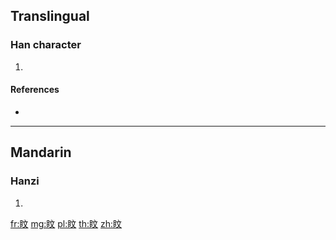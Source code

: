 {{character info/new}}
==Translingual==

===Han character===
{{Han char|rn=109|rad=目|as=04|sn=9|four=|canj=BUYK}}

# {{defn|Han|sort=目04}}

====References====
* {{Han ref|kx=0801.220|dkj=23174|dj=1218.060|hdz=42477.050|uh=76FF|ud=30463}}

----

==Mandarin==

===Hanzi===
{{cmn-hanzi|pin=[[mín]] ([[min2]]), [[xiǎn]] ([[xian3]]), [[xǐng]] ([[xing3]])|wg=min<sup>2</sup>, hsien<sup>3</sup>, hsing<sup>3</sup>}}

# {{defn|lang=cmn|sort=目04}}

[[fr:盿]]
[[mg:盿]]
[[pl:盿]]
[[th:盿]]
[[zh:盿]]